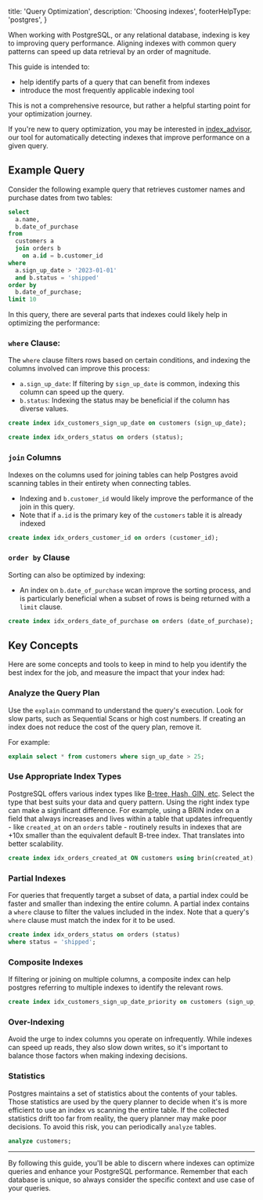
  title: 'Query Optimization',
  description: 'Choosing indexes',
  footerHelpType: 'postgres',
}

When working with PostgreSQL, or any relational database, indexing is key to improving query performance.
Aligning indexes with common query patterns can speed up data retrieval by an order of magnitude.

This guide is intended to:

- help identify parts of a query that can benefit from indexes
- introduce the most frequently applicable indexing tool

This is not a comprehensive resource, but rather a helpful starting point for your optimization journey.

If you're new to query optimization, you may be interested in [index_advisor](/docs/guides/database/extensions/index_advisor), our tool for automatically detecting indexes that improve performance on a given query.

## Example Query

Consider the following example query that retrieves customer names and purchase dates from two tables:

```sql
select
  a.name,
  b.date_of_purchase
from
  customers a
  join orders b
    on a.id = b.customer_id
where
  a.sign_up_date > '2023-01-01'
  and b.status = 'shipped'
order by
  b.date_of_purchase;
limit 10
```

In this query, there are several parts that indexes could likely help in optimizing the performance:

### `where` Clause:

The `where` clause filters rows based on certain conditions, and indexing the columns involved can improve this process:

- `a.sign_up_date`: If filtering by `sign_up_date` is common, indexing this column can speed up the query.
- `b.status`: Indexing the status may be beneficial if the column has diverse values.

```sql
create index idx_customers_sign_up_date on customers (sign_up_date);

create index idx_orders_status on orders (status);
```

### `join` Columns

Indexes on the columns used for joining tables can help Postgres avoid scanning tables in their entirety when connecting tables.

- Indexing and `b.customer_id` would likely improve the performance of the join in this query.
- Note that if `a.id` is the primary key of the `customers` table it is already indexed

```sql
create index idx_orders_customer_id on orders (customer_id);
```

### `order by` Clause

Sorting can also be optimized by indexing:

- An index on `b.date_of_purchase` wcan improve the sorting process, and is particularly beneficial when a subset of rows is being returned with a `limit` clause.

```sql
create index idx_orders_date_of_purchase on orders (date_of_purchase);
```

## Key Concepts

Here are some concepts and tools to keep in mind to help you identify the best index for the job, and measure the impact that your index had:

### Analyze the Query Plan

Use the `explain` command to understand the query's execution. Look for slow parts, such as Sequential Scans or high cost numbers. If creating an index does not reduce the cost of the query plan, remove it.

For example:

```sql
explain select * from customers where sign_up_date > 25;
```

### Use Appropriate Index Types

PostgreSQL offers various index types like [B-tree, Hash, GIN, etc](https://www.postgresql.org/docs/current/indexes-types.html). Select the type that best suits your data and query pattern. Using the right index type can make a significant difference. For example, using a BRIN index on a field that always increases and lives within a table that updates infrequently - like `created_at` on an `orders` table - routinely results in indexes that are +10x smaller than the equivalent default B-tree index. That translates into better scalability.

```sql
create index idx_orders_created_at ON customers using brin(created_at);
```

### Partial Indexes

For queries that frequently target a subset of data, a partial index could be faster and smaller than indexing the entire column. A partial index contains a `where` clause to filter the values included in the index. Note that a query's `where` clause must match the index for it to be used.

```sql
create index idx_orders_status on orders (status)
where status = 'shipped';
```

### Composite Indexes

If filtering or joining on multiple columns, a composite index can help postgres referring to multiple indexes to identify the relevant rows.

```sql
create index idx_customers_sign_up_date_priority on customers (sign_up_date, priority);
```

### Over-Indexing

Avoid the urge to index columns you operate on infrequently. While indexes can speed up reads, they also slow down writes, so it's important to balance those factors when making indexing decisions.

### Statistics

Postgres maintains a set of statistics about the contents of your tables. Those statistics are used by the query planner to decide when it's is more efficient to use an index vs scanning the entire table. If the collected statistics drift too far from reality, the query planner may make poor decisions. To avoid this risk, you can periodically `analyze` tables.

```sql
analyze customers;
```

---

By following this guide, you'll be able to discern where indexes can optimize queries and enhance your PostgreSQL performance. Remember that each database is unique, so always consider the specific context and use case of your queries.


